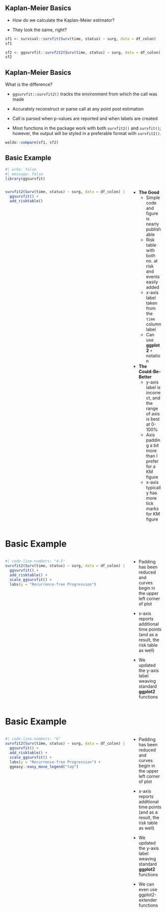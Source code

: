 ## Kaplan-Meier Basics

- How do we calculate the Kaplan-Meier estimator?

- They look the same, right?

```r
sf1 <- survival::survfit(Surv(time, status) ~ surg, data = df_colon)
sf1
```


```r
sf2 <- ggsurvfit::survfit2(Surv(time, status) ~ surg, data = df_colon)
sf2
```


## Kaplan-Meier Basics

::: {.small}

What is the difference?

- `ggsurvfit::survfit2()` tracks the environment from which the call was made

- Accurately reconstruct or parse call at any point post estimation

- Call is parsed when p-values are reported and when labels are created

- Most functions in the package work with both `survfit2()` and `survfit()`; however, the output will be styled in a preferable format with `survfit2()`.

:::

```r
waldo::compare(sf1, sf2)
```

## Basic Example

```r
#| echo: false
#| message: false
library(ggsurvfit)
```

::: columns
::: {.column width="80%"}

```r
survfit2(Surv(time, status) ~ surg, data = df_colon) |> 
  ggsurvfit() +
  add_risktable()
```

:::
::: {.column width="20%"}
::: {.smaller}
::: {.incremental}

* **The Good**
  - Simple code and figure is nearly publishable
  - Risk table with both no. at risk and events easily added
  - x-axis label taken from the `time` column label
  - Can use **ggplot2** `+` notation

  
* **The Could-Be-Better**
  - y-axis label is incorrect, and the range of axis is best at 0-100%
  - Axis padding a bit more than I prefer for a KM figure
  - x-axis typically has more tick marks for KM figure

:::
:::
:::
:::

# Basic Example

::: columns
::: {.column width="80%"}
```r
#| code-line-numbers: "4-5"
survfit2(Surv(time, status) ~ surg, data = df_colon) |> 
  ggsurvfit() +
  add_risktable() +
  scale_ggsurvfit() +
  labs(y = "Recurrence-free Progression")
```

:::
::: {.column width="20%"}
::: {.smaller}
::: {.incremental}

* Padding has been reduced and curves begin in the upper left corner of plot

* x-axis reports additional time points (and as a result, the risk table as well)

* We updated the y-axis label weaving standard **ggplot2** functions

:::
:::
:::
:::


# Basic Example

::: columns
::: {.column width="80%"}
```r
#| code-line-numbers: "6"
survfit2(Surv(time, status) ~ surg, data = df_colon) |> 
  ggsurvfit() +
  add_risktable() +
  scale_ggsurvfit() +
  labs(y = "Recurrence-free Progression") +
  ggeasy::easy_move_legend("top")
```

:::
::: {.column width="20%"}
::: {.smaller}

* Padding has been reduced and curves begin in the upper left corner of plot

* x-axis reports additional time points (and as a result, the risk table as well)

* We updated the y-axis label weaving standard **ggplot2** functions

* We can even use ggplot2-extender functions

:::
:::
:::
